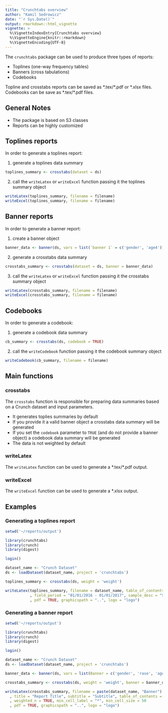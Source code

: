 ```yaml
---
title: "Crunchtabs overview"
author: "Kamil Sedrowicz"
date: "`r Sys.Date()`"
output: rmarkdown::html_vignette
vignette: >
  %\VignetteIndexEntry{Crunchtabs overview}
  %\VignetteEngine{knitr::rmarkdown}
  %\VignetteEncoding{UTF-8}
---
```


The `crunchtabs` package can be used to produce three types of reports:

* Toplines (one-way frequency tables)
* Banners (cross tabulations)
* Codebooks

Topline and crosstabs reports can be saved as \*.tex/\*.pdf or \*.xlsx files.
Codebooks can be save as \*.tex/\*.pdf files.

## General Notes

* The package is based on S3 classes
* Reports can be highly customized

## Toplines reports

In order to generate a toplines report:

1. generate a toplines data summary
```r
toplines_summary <- crosstabs(dataset = ds)
```
2. call the `writeLatex` or `writeExcel` function passing it the toplines summary object 
```r
writeLatex(toplines_summary, filename = filename)
writeExcel(toplines_summary, filename = filename)
```

## Banner reports

In order to generate a banner report:

1. create a banner object
```r
banner_data <- banner(ds, vars = list(`banner 1` = c('gender', 'age4')))
```
2. generate a crosstabs data summary
```r
crosstabs_summary <- crosstabs(dataset = ds, banner = banner_data)
```
3. call the `writeLatex` or `writeExcel` function passing it the crosstabs summary object 
```r
writeLatex(crosstabs_summary, filename = filename)
writeExcel(crosstabs_summary, filename = filename)
```

## Codebooks

In order to generate a codebook:

1. generate a codebook data summary
```r
cb_summary <- crosstabs(ds, codebook = TRUE)
```
2. call the `writeCodebook` function passing it the codebook summary object 
```r
writeCodebook(cb_summary, filename = filename)
```

## Main functions

### crosstabs

The `crosstabs` function is responsible for preparing data summaries based on a Crunch dataset and input parameters.

* It generates toplies summaries by default
* If you provide it a valid banner object a crosstabs data summary will be generated
* If you set the `codebook` parameter to `TRUE` (and do not provide a banner object) a codebook data summary will be generated
* The data is not weighted by default

### writeLatex

The `writeLatex` function can be used to generate a \*.tex/\*.pdf output.

### writeExcel

The `writeExcel` function can be used to generate a \*.xlsx output.

## Examples

### Generating a toplines report
```r
setwd('~/reports/output')

library(crunchtabs)
library(crunch)
library(digest)

login()

dataset_name <- "Crunch Dataset"
ds <- loadDataset(dataset_name, project = 'crunchtabs')

toplines_summary <- crosstabs(ds, weight = 'weight')

writeLatex(toplines_summary, filename = dataset_name, table_of_contents = TRUE
           , field_period = "01/01/2016 - 01/01/2017", sample_desc = "Sample Description"
           , pdf = TRUE, graphicspath = "..", logo = "logo")
```

### Generating a banner report
```r
setwd('~/reports/output')

library(crunchtabs)
library(crunch)
library(digest)

login()

dataset_name <- "Crunch Dataset"
ds <- loadDataset(dataset_name, project = 'crunchtabs')

banner_data <- banner(ds, vars = list(Banner = c('gender', 'rase', 'age4')))

crosstabs_summary <- crosstabs(ds, weight = 'weight', banner = banner_data)

writeLatex(crosstabs_summary, filename = paste(dataset_name, "Banner")
  , title = "Report Title", subtitle = "Subtitle", table_of_contents = TRUE
  , weighted_n = TRUE, min_cell_label = "*", min_cell_size = 50
  , pdf = TRUE, graphicspath = "..", logo = "logo")
```
